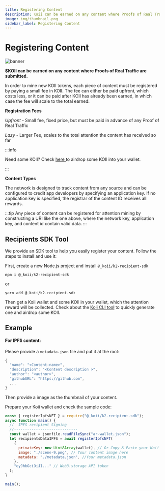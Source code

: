 ```yaml
---
title: Registering Content
description: Koii can be earned on any content where Proofs of Real Traffic are submitted.
image: img/thumbnail.png
sidebar_label: Registering Content
---
```



# Registering Content

![banner](./img/Registering%20Content.svg)

**$KOII can be earned on any content where Proofs of Real Traffic are submitted.**

In order to mine new KOII tokens, each piece of content must be registered by paying a small fee in KOII. The fee can either be paid upfront, which costs less, or it can be paid after KOII has already been earned, in which case the fee will scale to the total earned.

**Registration Fees**

_Upfront -_ Small fee, fixed price, but must be paid in advance of any Proof of Real Traffic

_Lazy_ - Larger Fee, scales to the total attention the content has received so far

:::info

Need some KOII? Check <a href="https://faucet.koii.network/" target="_blank">here </a> to airdrop some KOII into your wallet.

:::

**Content Types**

The network is designed to track content from any source and can be configured to credit app developers by specifying an application key. If no application key is specified, the registrar of the content ID receives all rewards. &#x20;

:::tip
Any piece of content can be registered for attention mining by constructing a URI like the one above, where the network key, application key, and content id contain valid data.
:::

## Recipients SDK Tool

We provide an SDK tool to help you easily register your content. Follow the steps to install and use it:

First, create a new Node.js project and install `@_koii/k2-recipient-sdk`

`npm i @_koii/k2-recipient-sdk`

or

`yarn add @_koii/k2-recipient-sdk`

Then get a Koii wallet and some KOII in your wallet, which the attention reward will be collected. Check about the [Koii CLI tool](/) to quickly generate one and airdrop some KOII.

## Example

#### For IPFS content:

Please provide a `metadata.json` file and put it at the root:

```jsx title="metadata.json"
{
  "name": "<Content-name>",
  "description": "<Content description >",
  "author": "<author>",
  "githubURL": "https://github.com",
  ...
}
```

Then provide a image as the thumbnail of your content.

Prepare your Koii wallet and check the sample code:

```jsx title="registerIPFS.js"
const { registerIpfsNFT } = require("@_koii/k2-recipient-sdk");
async function main() {
  //  IPFS recipient Signing
  //-----------------------------
  const wallet = jsonfile.readFileSync("ar-wallet.json");
  let recipientsDataIPFS = await registerIpfsNFT(
    {
      privateKey: new Uint8Array(wallet), // Or Copy & Paste your Koii wallet json file content here
      image: "./scene-9.png", // Your content image here
      metadata: "./metadata.json", //Your metadata.json
    },
    "eyJhbGciOiJI..." // Web3.storage API token
  );
}

main();
```
